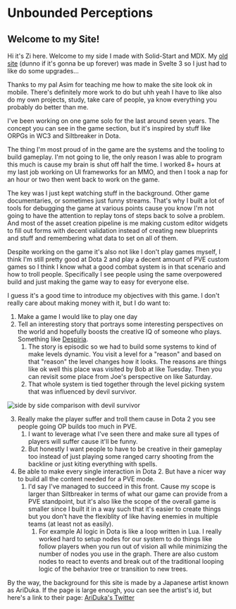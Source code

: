 
<main class="m-2">

<div class="m-2 mdx-content">

# Unbounded Perceptions 
        
## Welcome to my Site!

<Main />

Hi it's Zi here. Welcome to my side I made with Solid-Start and MDX. My [old site](agitated-lalande-f97eb6.netlify.app/) (dunno if it's gonna be up forever) was made in Svelte 3 so I just had to like do some upgrades...

Thanks to my pal Asim for teaching me how to make the site look ok in mobile. There's definitely more work to do but uhh yeah I have to like also do my own projects, study, take care of people, ya know everything you probably do better than me.

I've been working on one game solo for the last around seven years. The concept you can see in the game section, but it's inspired by stuff like ORPGs in WC3 and Siltbreaker in Dota.

The thing I'm most proud of in the game are the systems and the tooling to build gameplay. I'm not going to lie, the only reason I was able to program this much is cause
my brain is shut off half the time. I worked 8+ hours at my last job working on UI frameworks for an MMO, and then I took a nap for an hour or two then went back to work on the game.

The key was I just kept watching stuff in the background. Other game documentaries, or sometimes just funny streams. That's why I built a lot of tools for debugging the game at various points cause you know I'm not going to have the attention to replay tons of steps back to solve a problem. And most of the asset creation pipeline is me making custom editor widgets to fill out forms with decent validation instead of creating new blueprints and stuff and remembering what data to set on all of them.

Despite working on the game it's also not like I don't play games myself, I think I'm still pretty good at Dota 2 and play a decent amount of PVE custom games so I think I know what a good combat system is in that scenario and how to troll people. Specifically I see people using the same overpowered build and just making the game way to easy for everyone else. 

I guess it's a good time to introduce my objectives with this game. I don't really care about making money with it, but I do want to:

1. Make a game I would like to play one day
2. Tell an interesting story that portrays some interesting perspectives on the world and hopefully boosts the creative IQ of someone who plays. Something like [Despiria](https://youtu.be/de-8Vz5Ng0A?si=nC69ojDE1z9fNgi-).
    1. The story is episodic so we had to build some systems to kind of make levels dynamic. You visit a level for a "reason" and based on that "reason" the level changes how it looks. The reasons are things like ok well this place was visited by Bob at like Tuesday. Then you can revisit some place from Joe's perspective on like Saturday.
    2. That whole system is tied together through the level picking system that was influenced by devil survivor.

<img src="images/sidebyside.png" alt="side by side comparison with devil survivor"/>

3. Really make the player suffer and troll them cause in Dota 2 you see people going OP builds too much in PVE. 
    1. I want to leverage what I've seen there and make sure all types of players will suffer cause it'll be funny.
    2. But honestly I want people to have to be creative in their gameplay too instead of just playing some ranged carry shooting from the backline or just kiting everything with spells.
4. Be able to make every single interaction in Dota 2. But have a nicer way to build all the content needed for a PVE mode.
    1. I'd say I've managed to succeed in this front. Cause my scope is larger than Siltbreaker in terms of what our game can provide from a PVE standpoint, but it's also like the scope of the overall game is smaller since I built it in a way such that it's easier to create things but you don't have the flexiblity of like having enemies in multiple teams (at least not as easily).
        1. For example AI logic in Dota is like a loop written in Lua. I really worked hard to setup nodes for our system to do things like follow players when you run out of vision all while minimizing the number of nodes you use in the graph. There are also custom nodes to react to events and break out of the traditional looping logic of the behavior tree or transition to new trees.

By the way, the background for this
site is made by a Japanese artist known as AriDuka. If the page is large
enough, you can see the artist's id, but here's a link to their page:
[AriDuka's Twitter](https://twitter.com/13033303?lang=en)

</div>

</main> 
